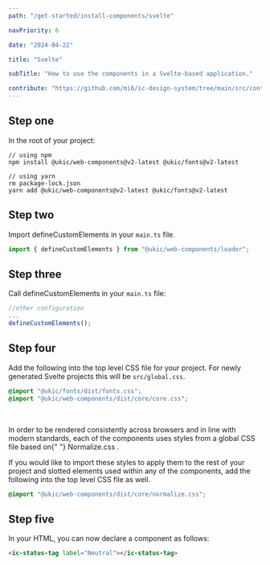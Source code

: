 ```yaml
---
path: "/get-started/install-components/svelte"

navPriority: 6

date: "2024-04-22"

title: "Svelte"

subTitle: "How to use the components in a Svelte-based application."

contribute: "https://github.com/mi6/ic-design-system/tree/main/src/content/structured/get-started/svelte.mdx"
---
```



<IcAlert
  variant="info"
  heading="Version check"
  message="These instructions were used with Svelte version 3.50.1."
/>

## Step one

In the root of your project:

```shell
// using npm
npm install @ukic/web-components@v2-latest @ukic/fonts@v2-latest

// using yarn
rm package-lock.json
yarn add @ukic/web-components@v2-latest @ukic/fonts@v2-latest
```

## Step two

Import defineCustomElements in your `main.ts` file.

```jsx
import { defineCustomElements } from "@ukic/web-components/loader";
```

## Step three

Call defineCustomElements in your `main.ts` file:

```jsx
//other configuration
...
defineCustomElements();
```

## Step four

Add the following into the top level CSS file for your project. For newly generated Svelte projects this will be `src/global.css`.

```css
@import "@ukic/fonts/dist/fonts.css";
@import "@ukic/web-components/dist/core/core.css";
```

<br />

<p>
  In order to be rendered consistently across browsers and in line with modern
  standards, each of the components uses styles from a global CSS file based on{" "}
  <ic-link
    target="_blank"
    href="https://necolas.github.io/normalize.css/"
    rel="noreferer noopener nofollow"
  >
    Normalize.css
  </ic-link>
  .
</p>

If you would like to import these styles to apply them to the rest of your project and slotted elements used within any of the components, add the following into the top level CSS file as well.

```css
@import "@ukic/web-components/dist/core/normalize.css";
```

## Step five

In your HTML, you can now declare a component as follows:

```html
<ic-status-tag label="Neutral"></ic-status-tag>
```
